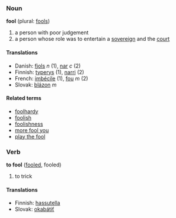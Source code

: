 ===Noun===
'''fool''' (plural: [[fools]])

# a person with poor judgement
# a person whose role was to entertain a [[sovereign]] and the [[court]]

====Translations====
*Danish: [[fjols]] ''n'' (1), [[nar]] ''c'' (2)
*Finnish: [[typerys]] (1), [[narri]] (2)
*French: [[imbécile]] (1), [[fou]] ''m'' (2)
*Slovak: [[blázon#Slovak|blázon]] ''m''

====Related terms====
*[[foolhardy]]
*[[foolish]]
*[[foolishness]]
*[[more fool you]]
*[[play the fool]]

===Verb===
'''to fool''' ([[fooled]], fooled)

# to trick

====Translations====
*Finnish: [[hassutella]]
*Slovak: [[okabátiť]]